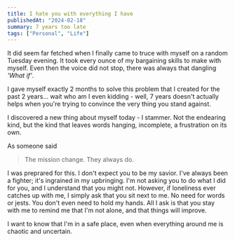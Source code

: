 ```yaml
---
title: I hate you with everything I have
publishedAt: "2024-02-18"
summary: 7 years too late
tags: ["Personal", "Life"]
---
```


It did seem far fetched when I finally came to truce with myself on a random Tuesday evening. It took every ounce of my bargaining skills to make with myself. 
Even then the voice did not stop, there was always that dangling _'What if'_.

I gave myself exactly 2 months to solve this problem that I created for the past 2 years... wait who am I even kidding - well, 7 years doesn't actually helps when you're trying to convince the very thing you stand against.

I discovered a new thing about myself today - I stammer. Not the endearing kind, but the kind that leaves words hanging, incomplete, a frustration on its own.

As someone said
> The mission change. They always do.

I was preprared for this.
I don't expect you to be my savior. I've always been a fighter; it's ingrained in my upbringing. I'm not asking you to do what I did for you, and I understand that you might not. However, if loneliness ever catches up with me, I simply ask that you sit next to me. No need for words or jests. You don't even need to hold my hands. All I ask is that you stay with me to remind me that I'm not alone, and that things will improve.

I want to know that I'm in a safe place, even when everything around me is chaotic and uncertain.
